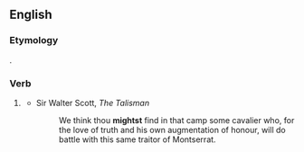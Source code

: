 ==English==

===Etymology===
{{suffix|might|est|lang=en}}.

===Verb===
{{head|en|verb form}}

# {{label|en|archaic}} {{en-archaic second-person singular of|might|lang=en}}
#* Sir Walter Scott, ''The Talisman''
#*: We think thou '''mightst''' find in that camp some cavalier who, for the love of truth and his own augmentation of honour, will do battle with this same traitor of Montserrat.